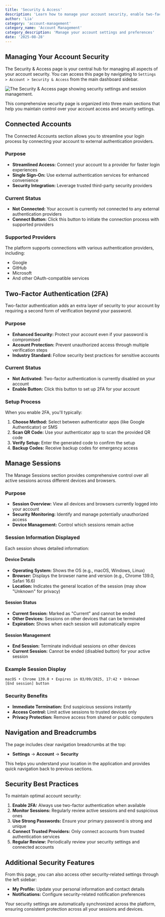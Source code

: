 ```yaml
---
title: 'Security & Access'
description: 'Learn how to manage your account security, enable two-factor authentication, connect external accounts, and manage active sessions.'
author: 'Lia'
category: 'account-management'
category_name: 'Account Management'
category_description: 'Manage your account settings and preferences'
date: '2025-08-28'
---
```


## Managing Your Account Security

The Security & Access page is your central hub for managing all aspects of your account security. You can access this page by navigating to `Settings > Account > Security & Access` from the main dashboard sidebar.

![The Security & Access page showing security settings and session management.](/images/help-center/account-management/04-security-page.png)

This comprehensive security page is organized into three main sections that help you maintain control over your account access and security settings.

## Connected Accounts

The Connected Accounts section allows you to streamline your login process by connecting your account to external authentication providers.

### Purpose

- **Streamlined Access:** Connect your account to a provider for faster login experiences
- **Single Sign-On:** Use external authentication services for enhanced convenience
- **Security Integration:** Leverage trusted third-party security providers

### Current Status

- **Not Connected:** Your account is currently not connected to any external authentication providers
- **Connect Button:** Click this button to initiate the connection process with supported providers

### Supported Providers

The platform supports connections with various authentication providers, including:

- Google
- GitHub
- Microsoft
- And other OAuth-compatible services

## Two-Factor Authentication (2FA)

Two-factor authentication adds an extra layer of security to your account by requiring a second form of verification beyond your password.

### Purpose

- **Enhanced Security:** Protect your account even if your password is compromised
- **Account Protection:** Prevent unauthorized access through multiple verification steps
- **Industry Standard:** Follow security best practices for sensitive accounts

### Current Status

- **Not Activated:** Two-factor authentication is currently disabled on your account
- **Enable Button:** Click this button to set up 2FA for your account

### Setup Process

When you enable 2FA, you'll typically:

1. **Choose Method:** Select between authenticator apps (like Google Authenticator) or SMS
2. **Scan QR Code:** Use your authenticator app to scan the provided QR code
3. **Verify Setup:** Enter the generated code to confirm the setup
4. **Backup Codes:** Receive backup codes for emergency access

## Manage Sessions

The Manage Sessions section provides comprehensive control over all active sessions across different devices and browsers.

### Purpose

- **Session Overview:** View all devices and browsers currently logged into your account
- **Security Monitoring:** Identify and manage potentially unauthorized access
- **Device Management:** Control which sessions remain active

### Session Information Displayed

Each session shows detailed information:

#### Device Details

- **Operating System:** Shows the OS (e.g., macOS, Windows, Linux)
- **Browser:** Displays the browser name and version (e.g., Chrome 139.0, Safari 16.6)
- **Location:** Indicates the general location of the session (may show "Unknown" for privacy)

#### Session Status

- **Current Session:** Marked as "Current" and cannot be ended
- **Other Devices:** Sessions on other devices that can be terminated
- **Expiration:** Shows when each session will automatically expire

#### Session Management

- **End Session:** Terminate individual sessions on other devices
- **Current Session:** Cannot be ended (disabled button) for your active session

### Example Session Display

```
macOS • Chrome 139.0 • Expires in 03/09/2025, 17:42 • Unknown
[End session] button
```

### Security Benefits

- **Immediate Termination:** End suspicious sessions instantly
- **Access Control:** Limit active sessions to trusted devices only
- **Privacy Protection:** Remove access from shared or public computers

## Navigation and Breadcrumbs

The page includes clear navigation breadcrumbs at the top:

- **Settings** → **Account** → **Security**

This helps you understand your location in the application and provides quick navigation back to previous sections.

## Security Best Practices

To maintain optimal account security:

1. **Enable 2FA:** Always use two-factor authentication when available
2. **Monitor Sessions:** Regularly review active sessions and end suspicious ones
3. **Use Strong Passwords:** Ensure your primary password is strong and unique
4. **Connect Trusted Providers:** Only connect accounts from trusted authentication services
5. **Regular Review:** Periodically review your security settings and connected accounts

## Additional Security Features

From this page, you can also access other security-related settings through the left sidebar:

- **My Profile:** Update your personal information and contact details
- **Notifications:** Configure security-related notification preferences

Your security settings are automatically synchronized across the platform, ensuring consistent protection across all your sessions and devices.
